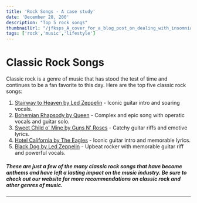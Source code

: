 ```yaml
---
title: 'Rock Songs - A case study'
date: 'December 28, 200'
description: "Top 5 rock songs"
thumbnailUrl: "/jfksps_A_cover_for_a_blog_post_on_dealing_with_insomnia_30e9f33a-e774-4d67-8cbb-472f3fbcb489.png"
tags: ['rock','music','lifestyle']
---
```


# Classic Rock Songs

Classic rock is a genre of music that has stood the test of time and continues to be a fan favorite to this day. Here are the top five classic rock songs:

1. [Stairway to Heaven by Led Zeppelin](https://www.youtube.com/watch?v=oW_7vEKpIWc) - Iconic guitar intro and soaring vocals.
2. [Bohemian Rhapsody by Queen](https://www.youtube.com/watch?v=fJ9rUzIMcZQ) - Complex and epic song with operatic vocals and guitar solo.
3. [Sweet Child o' Mine by Guns N' Roses](https://www.youtube.com/watch?v=1w7OgIMMRc4) - Catchy guitar riffs and emotive lyrics.
4. [Hotel California by The Eagles](https://www.youtube.com/watch?v=EqPtz5qN7HM) - Iconic guitar intro and memorable lyrics.
5. [Black Dog by Led Zeppelin](https://www.youtube.com/watch?v=yR2YTWW4cJ4) - Upbeat rocker with memorable guitar riff and powerful vocals.

##### These are just a few of the many classic rock songs that have become anthems and have left a lasting impact on the music industry. Be sure to check out our website for more recommendations on classic rock and other genres of music.
---
